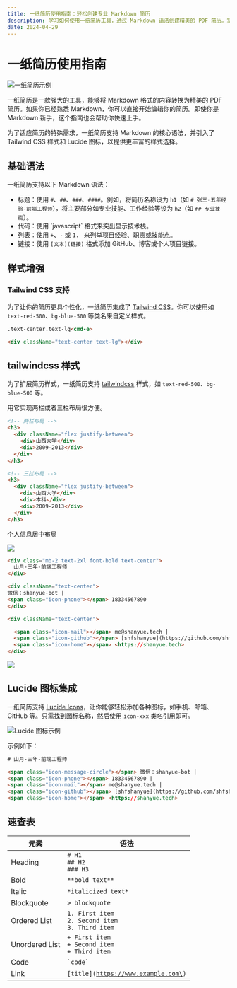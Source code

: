 ```yaml
---
title: 一纸简历使用指南：轻松创建专业 Markdown 简历
description: 学习如何使用一纸简历工具，通过 Markdown 语法创建精美的 PDF 简历。掌握基础语法、Tailwind CSS 样式和 Lucide 图标的使用技巧。
date: 2024-04-29
---
```


# 一纸简历使用指南

![一纸简历示例](https://static.shanyue.tech/images/24-04-29/clipboard-7212.f25615.webp)

一纸简历是一款强大的工具，能够将 Markdown 格式的内容转换为精美的 PDF 简历。如果你已经熟悉 Markdown，你可以直接开始编辑你的简历。即使你是 Markdown 新手，这个指南也会帮助你快速上手。

为了适应简历的特殊需求，一纸简历支持 Markdown 的核心语法，并引入了 Tailwind CSS 样式和 Lucide 图标，以提供更丰富的样式选择。

## 基础语法

一纸简历支持以下 Markdown 语法：

+ 标题：使用 `#`、`##`、`###`、`####`。例如，将简历名称设为 `h1`（如 `# 张三-五年经验-前端工程师`），将主要部分如专业技能、工作经验等设为 `h2`（如 `## 专业技能`）。
+ 代码：使用 \`javascript\` 格式来突出显示技术栈。
+ 列表：使用 `+`、`-` 或 `1. ` 来列举项目经验、职责或技能点。
+ 链接：使用 `[文本](链接)` 格式添加 GitHub、博客或个人项目链接。

## 样式增强

### Tailwind CSS 支持

为了让你的简历更具个性化，一纸简历集成了 [Tailwind CSS](https://tailwindcss.com)。你可以使用如 `text-red-500`、`bg-blue-500` 等类名来自定义样式。

``` html
.text-center.text-lg<cmd-e>

<div className="text-center text-lg"></div>
```

## tailwindcss 样式

为了扩展简历样式，一纸简历支持 [tailwindcss](https://tailwindcss.com) 样式，如 `text-red-500`、`bg-blue-500` 等。

用它实现两栏或者三栏布局很方便。

``` html
<!-- 两栏布局 -->
<h3>
  <div className="flex justify-between">
    <div>山西大学</div>
    <div>2009-2013</div>
  </div>
</h3>

<!-- 三拦布局 -->
<h3>
  <div className="flex justify-between">
    <div>山西大学</div>
    <div>本科</div>
    <div>2009-2013</div>
  </div>
</h3>
```

个人信息居中布局

![](https://static.shanyue.tech/images/24-04-29/clipboard-7212.f25615.webp)

``` html
<div class="mb-2 text-2xl font-bold text-center">
  山月-三年-前端工程师
</div>

<div className="text-center">
微信：shanyue-bot |
<span class="icon-phone"></span> 18334567890
</div>

<div className="text-center">

  <span class="icon-mail"></span> me@shanyue.tech |
  <span class="icon-github"></span> [shfshanyue](https://github.com/shfshanyue) |
  <span class="icon-home"></span> <https://shanyue.tech>
</div>
```

![](https://static.shanyue.tech/images/24-04-18/clipboard-2791.7a3727.webp)

## Lucide 图标集成

一纸简历支持 [Lucide Icons](https://lucide.dev/icons/)，让你能够轻松添加各种图标，如手机、邮箱、GitHub 等。只需找到图标名称，然后使用 `icon-xxx` 类名引用即可。

![Lucide 图标示例](https://static.shanyue.tech/images/24-04-18/clipboard-7222.e4a30c.webp)

示例如下：

``` html
# 山月-三年-前端工程师

<span class="icon-message-circle"></span> 微信：shanyue-bot |
<span class="icon-phone"></span> 18334567890 |
<span class="icon-mail"></span> me@shanyue.tech |
<span class="icon-github"></span> [shfshanyue](https://github.com/shfshanyue) |
<span class="icon-home"></span> <https://shanyue.tech>
```

## 速查表

| 元素             | 语法                                                                                            | 
|-----------------|-------------------------------------------------------------------------------------------------|
| Heading         | <code># H1<br/>## H2<br/>### H3</code>                                                          |
| Bold            | <code>\*\*bold text\*\*</code>                                                                  |
| Italic          | <code>\*italicized text\*</code>                                                                |
| Blockquote      | <code>\> blockquote</code>                                                                      |
| Ordered List    | <code>1. First item<br/>2. Second item<br/>3. Third item</code>                                 |
| Unordered List  | <code>+ First item<br/>+ Second item<br/>+ Third item</code>                                    |
| Code            | <code>\`code\`</code>                                                                           |
| Link            | <code>\[title\]\(https://www.example.com\)</code>                                               |
